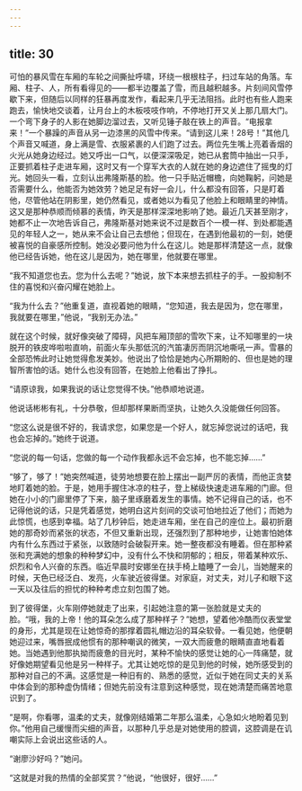 ```yaml
---
---
---
```

title: 30
---




可怕的暴风雪在车厢的车轮之间撕扯呼啸，环绕一根根柱子，扫过车站的角落。车厢、柱子、人，所有看得见的——都半边覆盖了雪，而且越积越多。片刻间风雪停歇下来，但随后以同样的狂暴再度发作，看起来几乎无法阻挡。此时也有些人跑来跑去，愉快地交谈着，让月台上的木板吱吱作响，不停地打开又关上那几扇大门。一个弯下身子的人影在她脚边溜过去，又听见锤子敲在铁上的声音。“电报拿来！”一个暴躁的声音从另一边漆黑的风雪中传来。“请到这儿来！28号！”其他几个声音又喊道，身上满是雪、衣服紧裹的人们跑了过去。两位先生嘴上亮着香烟的火光从她身边经过。她又呼出一口气，以便深深吸足，她已从套筒中抽出一只手，正要抓着柱子走进车厢，这时又有一个穿军大衣的人就在她的身边遮住了摇曳的灯光。她回头一看，立刻认出弗隆斯基的脸。他一只手贴近帽檐，向她鞠躬，问她是否需要什么，他能否为她效劳？她足足有好一会儿，什么都没有回答，只是盯着他，尽管他站在阴影里，她仍然看见，或者她以为看见了他脸上和眼睛里的神情。这又是那种恭顺而倾慕的表情，昨天是那样深深地影响了她。最近几天甚至刚才，她都不止一次地告诉自己，弗隆斯基对她来说不过是数百个一模一样、到处都能遇见的年轻人之一，她从来不会让自己去想他；但现在，在遇到他最初的一刻，她便被喜悦的自豪感所控制。她没必要问他为什么在这儿。她是那样清楚这一点，就像他已经告诉她，他在这儿是因为，她在哪里，他就要在哪里。

“我不知道您也去。您为什么去呢？”她说，放下本来想去抓柱子的手。一股抑制不住的喜悦和兴奋闪耀在她脸上。

“我为什么去？”他重复道，直视着她的眼睛，“您知道，我去是因为，您在哪里，我就要在哪里，”他说，“我别无办法。”

就在这个时候，就好像突破了障碍，风把车厢顶部的雪吹下来，让不知哪里的一块脱开的铁皮哗啦啦直响，前面火车头那低沉的汽笛凄厉而阴沉地嘶吼一声。雪暴的全部恐怖此时让她觉得愈发美妙。他说出了恰恰是她内心所期盼的、但也是她的理智所害怕的话。她什么也没有回答，在她脸上他看出了挣扎。

“请原谅我，如果我说的话让您觉得不快。”他恭顺地说道。

他说话彬彬有礼，十分恭敬，但却那样果断而坚执，让她久久没能做任何回答。

“您这么说是很不好的，我请求您，如果您是一个好人，就忘掉您说过的话吧，我也会忘掉的。”她终于说道。

“您说的每一句话，您做的每一个动作我都永远不会忘掉，也不能忘掉……”

“够了，够了！”她突然喊道，徒劳地想要在脸上摆出一副严厉的表情，而他正贪婪地盯着她的脸。于是，她用手握住冰凉的柱子，登上梯级快速走进车厢的门廊。但她在小小的门廊里停了下来，脑子里琢磨着发生的事情。她不记得自己的话，也不记得他说的话，只是凭着感觉，她明白这片刻间的交谈可怕地拉近了他们；而她为此惊慌，也感到幸福。站了几秒钟后，她走进车厢，坐在自己的座位上。最初折磨她的那奇妙而紧张的状态，不但又重新出现，还强烈到了那种地步，让她害怕她体内有什么东西过于紧张，以致随时会破裂开来。她一整夜都没有睡着。但在那种紧张和充满她的想象的种种梦幻中，没有什么不快和阴郁的；相反，带着某种欢乐、炽烈和令人兴奋的东西。临近早晨时安娜坐在扶手椅上瞌睡了一会儿，当她醒来的时候，天色已经泛白、发亮，火车驶近彼得堡。对家庭，对丈夫，对儿子和眼下这一天以及往后的担忧的种种考虑立刻包围了她。

到了彼得堡，火车刚停她就走了出来，引起她注意的第一张脸就是丈夫的脸。“哦，我的上帝！他的耳朵怎么成了那种样子？”她想，望着他冷酷而仪表堂堂的身形，尤其是现在让她惊奇的那撑着圆礼帽边沿的耳朵软骨。一看见她，他便朝她迎过来，嘴唇抿成他惯有的那种嘲讽的微笑，一双大而疲惫的眼睛直直地看着她。当她遇到他那执拗而疲惫的目光时，某种不愉快的感觉让她的心一阵痛楚，就好像她期望看见他是另一种样子。尤其让她吃惊的是见到他的时候，她所感受到的那种对自己的不满。这感觉是一种旧有的、熟悉的感觉，近似于她在同丈夫的关系中体会到的那种虚伪情绪；但她先前没有注意到这种感觉，现在她清楚而痛苦地意识到了。

“是啊，你看哪，温柔的丈夫，就像刚结婚第二年那么温柔，心急如火地盼着见到你。”他用自己缓慢而尖细的声音，以那种几乎总是对她使用的腔调，这腔调是在讥嘲实际上会说出这些话的人。

“谢廖沙好吗？”她问。

“这就是对我的热情的全部奖赏？”他说，“他很好，很好……”